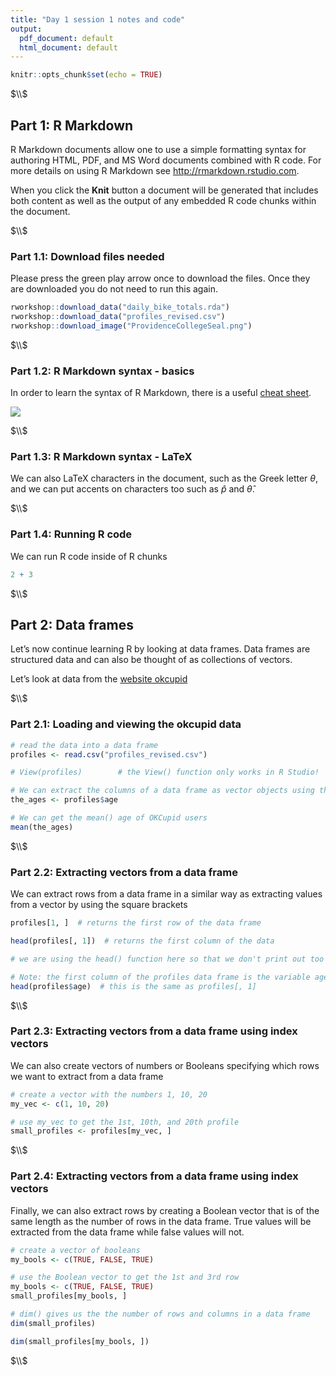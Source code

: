 ```yaml
---
title: "Day 1 session 1 notes and code"
output:
  pdf_document: default
  html_document: default
---
```


```r
knitr::opts_chunk$set(echo = TRUE)
```




$\\$




## Part 1: R Markdown

R Markdown documents allow one to use a simple formatting syntax for authoring
HTML, PDF, and MS Word documents combined with R code. For more details on using
R Markdown see <http://rmarkdown.rstudio.com>.

When you click the **Knit** button a document will be generated that includes
both content as well as the output of any embedded R code chunks within the
document.






$\\$





### Part 1.1: Download files needed 


 Please press the green play arrow once to download the files. Once they are
 downloaded you do not need to run this again.



```r


rworkshop::download_data("daily_bike_totals.rda")
rworkshop::download_data("profiles_revised.csv")
rworkshop::download_image("ProvidenceCollegeSeal.png")


```








$\\$





### Part 1.2: R Markdown syntax - basics

In order to learn the syntax of R Markdown, there is a useful [cheat sheet](https://www.rstudio.com/wp-content/uploads/2015/02/rmarkdown-cheatsheet.pdf).

![](ProvidenceCollegeSeal.png)




$\\$





### Part 1.3: R Markdown syntax - LaTeX

We can also LaTeX characters in the document, such as the Greek letter $\theta$,
and we can put accents on characters too such as $\hat{p}$ and $\hat{\theta}$.




$\\$




### Part 1.4: Running R code

We can run R code inside of R chunks

```r

2 + 3

```





$\\$






## Part 2: Data frames


Let's now continue learning R by looking at data frames. Data frames are
structured data and can also be thought of as collections of vectors.

Let's look at data from the [website okcupid](https://www.okcupid.com)


$\\$



### Part 2.1: Loading and viewing the okcupid data


```r

# read the data into a data frame
profiles <- read.csv("profiles_revised.csv")

# View(profiles)        # the View() function only works in R Studio!

# We can extract the columns of a data frame as vector objects using the $ symbol
the_ages <- profiles$age

# We can get the mean() age of OKCupid users
mean(the_ages)

```




$\\$


### Part 2.2: Extracting vectors from a data frame


We can extract rows from a data frame in a similar way as extracting values from a vector by using the square brackets

```r

profiles[1, ]  # returns the first row of the data frame

head(profiles[, 1])  # returns the first column of the data 

# we are using the head() function here so that we don't print out too much stuff!

# Note: the first column of the profiles data frame is the variable age, so we can also get the first column using:
head(profiles$age)  # this is the same as profiles[, 1]  


```





$\\$



### Part 2.3: Extracting vectors from a data frame using index vectors



We can also create vectors of numbers or Booleans specifying which rows we want to extract from a data frame

```r


# create a vector with the numbers 1, 10, 20
my_vec <- c(1, 10, 20)

# use my_vec to get the 1st, 10th, and 20th profile
small_profiles <- profiles[my_vec, ]


```






$\\$



### Part 2.4: Extracting vectors from a data frame using index vectors



Finally, we can also extract rows by creating a Boolean vector that is of the
same length as the number of rows in the data frame. True values will be
extracted from the data frame while false values will not.


```r

# create a vector of booleans
my_bools <- c(TRUE, FALSE, TRUE)

# use the Boolean vector to get the 1st and 3rd row 
my_bools <- c(TRUE, FALSE, TRUE)
small_profiles[my_bools, ]

# dim() gives us the the number of rows and columns in a data frame
dim(small_profiles)

dim(small_profiles[my_bools, ])

```






$\\$







